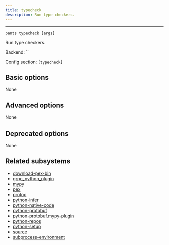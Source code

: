 ```yaml
---
title: typecheck
description: Run type checkers.
---
```



---

```
pants typecheck [args]
```

Run type checkers.

Backend: <span className="color--primary">``</span>

Config section: <span className="color--primary">`[typecheck]`</span>

<span className={styles.options}>

## Basic options

None

## Advanced options

None

## Deprecated options

None

## Related subsystems

- [download-pex-bin](../subsystems/download-pex-bin.mdx)
- [grpc_python_plugin](../subsystems/grpc_python_plugin.mdx)
- [mypy](../subsystems/mypy.mdx)
- [pex](../subsystems/pex.mdx)
- [protoc](../subsystems/protoc.mdx)
- [python-infer](../subsystems/python-infer.mdx)
- [python-native-code](../subsystems/python-native-code.mdx)
- [python-protobuf](../subsystems/python-protobuf.mdx)
- [python-protobuf.mypy-plugin](../subsystems/python-protobuf.mypy-plugin.mdx)
- [python-repos](../subsystems/python-repos.mdx)
- [python-setup](../subsystems/python-setup.mdx)
- [source](../subsystems/source.mdx)
- [subprocess-environment](../subsystems/subprocess-environment.mdx)

</span>
